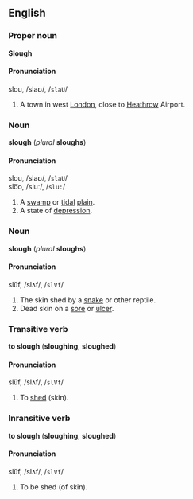 ==English==
===Proper noun===
'''Slough'''

====Pronunciation====
slou, /slaʊ/, /<tt>slaU</tt>/

#A town in west [[London]], close to [[Heathrow]] Airport.

===Noun===
'''slough''' (''plural'' '''sloughs''')

====Pronunciation====
slou, /slaʊ/, /<tt>slaU</tt>/<br>
slo͞o, /sluː/, /<tt>slu:</tt>/

#A [[swamp]] or [[tidal]] [[plain]].
#A state of [[depression]].

===Noun===
'''slough''' (''plural'' '''sloughs''')

====Pronunciation====
slŭf, /slʌf/, /<tt>slVf</tt>/

#The skin shed by a [[snake]] or other reptile.
#Dead skin on a [[sore]] or [[ulcer]].

===Transitive verb===
'''to slough''' ('''sloughing''', '''sloughed''')

====Pronunciation====
slŭf, /slʌf/, /<tt>slVf</tt>/

#To [[shed]] (skin).

===Inransitive verb===
'''to slough''' ('''sloughing''', '''sloughed''')

====Pronunciation====
slŭf, /slʌf/, /<tt>slVf</tt>/

#To be shed (of skin).